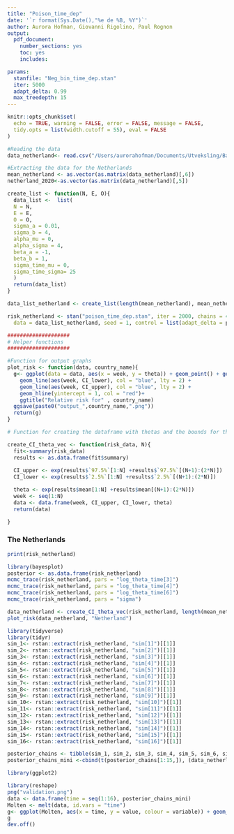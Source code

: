 ```yaml
---
title: "Poison_time_dep"
date: '`r format(Sys.Date(),"%e de %B, %Y")`'
author: Aurora Hofman, Giovanni Rigolino, Paul Rognon
output:
  pdf_document:
    number_sections: yes
    toc: yes
    includes:  

params:
  stanfile: "Neg_bin_time_dep.stan"
  iter: 5000
  adapt_delta: 0.99
  max_treedepth: 15
---
```



```r
knitr::opts_chunk$set(
  echo = TRUE, warning = FALSE, error = FALSE, message = FALSE,
  tidy.opts = list(width.cutoff = 55), eval = FALSE
)
```

```r
#Reading the data
data_netherland<- read.csv("/Users/aurorahofman/Documents/Utveksling/Baysiana/UPC-Final-Project-Bayesian-Analysis/Excess_death/data/Death_week_2_17_netherland.csv", sep = ";")
```


```r
#Extracting the data for the Netherlands
mean_netherland <- as.vector(as.matrix(data_netherland)[,6])
netherland_2020<-as.vector(as.matrix(data_netherland)[,5])
```



```r
create_list <- function(N, E, O){
  data_list <-  list(
  N = N, 
  E = E,
  O = O,
  sigma_a = 0.01,
  sigma_b = 4,
  alpha_mu = 0,
  alpha_sigma = 4,
  beta_a = -1, 
  beta_b = 1,
  sigma_time_mu = 0,
  sigma_time_sigma= 25
  )
  return(data_list)
}
```

```r
data_list_netherland <- create_list(length(mean_netherland), mean_netherland, netherland_2020)

```

```r
risk_netherland <- stan("poison_time_dep.stan", iter = 2000, chains = 4,
  data = data_list_netherland, seed = 1, control = list(adapt_delta = params$adapt_delta, max_treedepth = params$max_treedepth))
```



```r
####################
# Helper functions
####################

#Function for output graphs
plot_risk <- function(data, country_name){
  g<- ggplot(data = data, aes(x = week, y = theta)) + geom_point() + geom_line(lty = 2) +
    geom_line(aes(week, CI_lower), col = "blue", lty = 2) +
    geom_line(aes(week, CI_upper), col = "blue", lty = 2) + 
    geom_hline(yintercept = 1, col = "red")+
    ggtitle("Relative risk for" , country_name)
  ggsave(paste0("output_",country_name,".png"))
  return(g)
}

# Function for creating the dataframe with thetas and the bounds for the credible interval. 

create_CI_theta_vec <- function(risk_data, N){
  fit<-summary(risk_data)
  results <- as.data.frame(fit$summary)
  
  CI_upper <- exp(results$`97.5%`[1:N] +results$`97.5%`[(N+1):(2*N)])
  CI_lower <- exp(results$`2.5%`[1:N] +results$`2.5%`[(N+1):(2*N)])

  theta <- exp(results$mean[1:N] +results$mean[(N+1):(2*N)])
  week <- seq(1:N)
  data <- data.frame(week, CI_upper, CI_lower, theta)
  return(data)

}
```

### The Netherlands

<!-- not sure if we need this in the report -->
```r
print(risk_netherland)
```

<!-- can this be used for validation?  -->
```r
library(bayesplot)
posterior <- as.data.frame(risk_netherland)
mcmc_trace(risk_netherland, pars = "log_theta_time[3]")
mcmc_trace(risk_netherland, pars = "log_theta_time[4]")
mcmc_trace(risk_netherland, pars = "log_theta_time[6]") 
mcmc_trace(risk_netherland, pars = "sigma") 

```

```r
data_netherland <- create_CI_theta_vec(risk_netherland, length(mean_netherland))
plot_risk(data_netherland, "Netherland")
```
```r
library(tidyverse)
library(tidyr)
sim_1<- rstan::extract(risk_netherland, "sim[1]")[[1]]
sim_2<- rstan::extract(risk_netherland, "sim[2]")[[1]]
sim_3<- rstan::extract(risk_netherland, "sim[3]")[[1]]
sim_4<- rstan::extract(risk_netherland, "sim[4]")[[1]]
sim_5<- rstan::extract(risk_netherland, "sim[5]")[[1]]
sim_6<- rstan::extract(risk_netherland, "sim[6]")[[1]]
sim_7<- rstan::extract(risk_netherland, "sim[7]")[[1]]
sim_8<- rstan::extract(risk_netherland, "sim[8]")[[1]]
sim_9<- rstan::extract(risk_netherland, "sim[9]")[[1]]
sim_10<- rstan::extract(risk_netherland, "sim[10]")[[1]]
sim_11<- rstan::extract(risk_netherland, "sim[11]")[[1]]
sim_12<- rstan::extract(risk_netherland, "sim[12]")[[1]]
sim_13<- rstan::extract(risk_netherland, "sim[13]")[[1]]
sim_14<- rstan::extract(risk_netherland, "sim[14]")[[1]]
sim_15<- rstan::extract(risk_netherland, "sim[15]")[[1]]
sim_16<- rstan::extract(risk_netherland, "sim[16]")[[1]]

posterior_chains <- tibble(sim_1, sim_2, sim_3, sim_4, sim_5, sim_6, sim_7, sim_8, sim_9, sim_10, sim_11, sim_12, sim_13, sim_14, sim_15, sim_16)
posterior_chains_mini <-cbind(t(posterior_chains[1:15,]), (data_netherland[,5]))
```

```r
library(ggplot2)

library(reshape)
png("validation.png")
data <- data.frame(time = seq(1:16), posterior_chains_mini)
Molten <- melt(data, id.vars = "time")
g<- ggplot(Molten, aes(x = time, y = value, colour = variable)) + geom_line()
g
dev.off()
```

